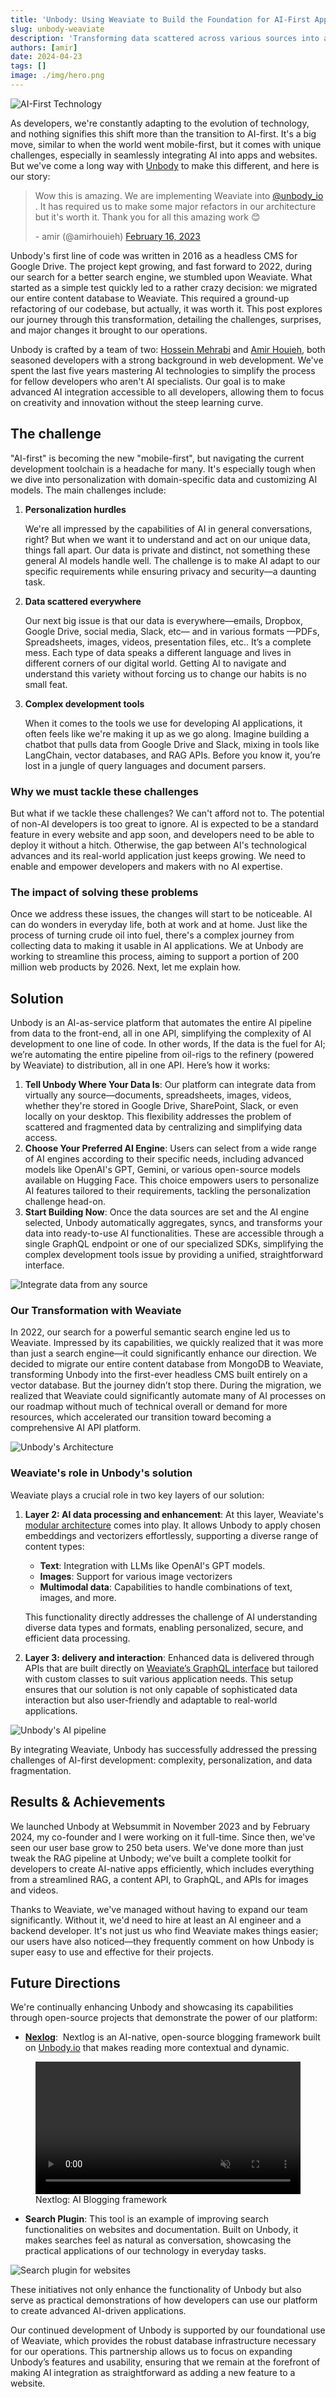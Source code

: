 ```yaml
---
title: 'Unbody: Using Weaviate to Build the Foundation for AI-First App Development'
slug: unbody-weaviate
description: 'Transforming data scattered across various sources into actionable insights, like searching or building chatbots, involves many complex tasks. Unbody - built on Weavaite’s technology - automates it all with just a few clicks and a line of code.'
authors: [amir]
date: 2024-04-23
tags: []
image: ./img/hero.png
---
```


![AI-First Technology](./img/hero.png)

<!-- truncate -->


As developers, we're constantly adapting to the evolution of technology, and nothing signifies this shift more than the transition to AI-first. It's a big move, similar to when the world went mobile-first, but it comes with unique challenges, especially in seamlessly integrating AI into apps and websites. But we've come a long way with [Unbody](https://unbody.io) to make this different, and here is our story:

<blockquote class="twitter-tweet">
<p lang="en" dir="ltr"> Wow this is amazing. We are implementing Weaviate into <a href="https://twitter.com/unbody_io?ref_src=twsrc%5Etfw"> @unbody_io </a>. It has required us to make some major refactors in our architecture but it's worth it. Thank you for all this amazing work 😊
</p> - amir (@amirhouieh) <a href="https://twitter.com/amirhouieh/status/1626349250882699267?ref_src=twsrc%5Etfw"> February 16, 2023 </a>
</blockquote> 

Unbody's first line of code was written in 2016 as a headless CMS for Google Drive. The project kept growing, and fast forward to 2022, during our search for a better search engine, we stumbled upon Weaviate. What started as a simple test quickly led to a rather crazy decision: we migrated our entire content database to Weaviate. This required a ground-up refactoring of our codebase, but actually, it was worth it. This post explores our journey through this transformation, detailing the challenges, surprises, and major changes it brought to our operations.

Unbody is crafted by a team of two: [Hossein Mehrabi](https://www.linkedin.com/in/jeangovil/) and [Amir Houieh](https://www.linkedin.com/in/amirhouieh/), both seasoned developers with a strong background in web development. We've spent the last five years mastering AI technologies to simplify the process for fellow developers who aren't AI specialists. Our goal is to make advanced AI integration accessible to all developers, allowing them to focus on creativity and innovation without the steep learning curve.

## The challenge

"AI-first" is becoming the new "mobile-first", but navigating the current development toolchain is a headache for many. It's especially tough when we dive into personalization with domain-specific data and customizing AI models. The main challenges include:

1. **Personalization hurdles**

   We're all impressed by the capabilities of AI in general conversations, right? But when we want it to understand and act on our unique data, things fall apart. Our data is private and distinct, not something these general AI models handle well. The challenge is to make AI adapt to our specific requirements while ensuring privacy and security—a daunting task.

2. **Data scattered everywhere**

   Our next big issue is that our data is everywhere—emails, Dropbox, Google Drive, social media, Slack, etc— and in various formats —PDFs, Spreadsheets, images, videos, presentation files, etc.. It’s a complete mess. Each type of data speaks a different language and lives in different corners of our digital world. Getting AI to navigate and understand this variety without forcing us to change our habits is no small feat.

3. **Complex development tools**

   When it comes to the tools we use for developing AI applications, it often feels like we're making it up as we go along. Imagine building a chatbot that pulls data from Google Drive and Slack, mixing in tools like LangChain, vector databases, and RAG APIs. Before you know it, you’re lost in a jungle of query languages and document parsers.

### Why we must tackle these challenges

But what if we tackle these challenges? We can't afford not to. The potential of non-AI developers is too great to ignore. AI is expected to be a standard feature in every website and app soon, and developers need to be able to deploy it without a hitch. Otherwise, the gap between AI's technological advances and its real-world application just keeps growing. We need to enable and empower developers and makers with no AI expertise.

### The impact of solving these problems

Once we address these issues, the changes will start to be noticeable. AI can do wonders in everyday life, both at work and at home. Just like the process of turning crude oil into fuel, there's a complex journey from collecting data to making it usable in AI applications. We at Unbody are working to streamline this process, aiming to support a portion of 200 million web products by 2026. Next, let me explain how.

## Solution

Unbody is an AI-as-service platform that automates the entire AI pipeline from data to the front-end, all in one API, simplifying the complexity of AI development to one line of code. In other words, If the data is the fuel for AI; we’re automating the entire pipeline from oil-rigs to the refinery (powered by Weaviate) to distribution, all in one API. Here’s how it works:

1. **Tell Unbody Where Your Data Is**: Our platform can integrate data from virtually any source—documents, spreadsheets, images, videos, whether they're stored in Google Drive, SharePoint, Slack, or even locally on your desktop. This flexibility addresses the problem of scattered and fragmented data by centralizing and simplifying data access.
2. **Choose Your Preferred AI Engine**: Users can select from a wide range of AI engines according to their specific needs, including advanced models like OpenAI's GPT, Gemini, or various open-source models available on Hugging Face. This choice empowers users to personalize AI features tailored to their requirements, tackling the personalization challenge head-on.
3. **Start Building Now**: Once the data sources are set and the AI engine selected, Unbody automatically aggregates, syncs, and transforms your data into ready-to-use AI functionalities. These are accessible through a single GraphQL endpoint or one of our specialized SDKs, simplifying the complex development tools issue by providing a unified, straightforward interface.

![Integrate data from any source](./img/diagram-1.png)

### Our Transformation with Weaviate

In 2022, our search for a powerful semantic search engine led us to Weaviate. Impressed by its capabilities, we quickly realized that it was more than just a search engine—it could significantly enhance our direction. We decided to migrate our entire content database from MongoDB to Weaviate, transforming Unbody into the first-ever headless CMS built entirely on a vector database. But the journey didn’t stop there. During the migration, we realized that Weaviate could significantly automate many of AI processes on our roadmap without much of technical overall or demand for more resources, which accelerated our transition toward becoming a comprehensive AI API platform.

![Unbody's Architecture](./img/diagram-2.png)

### Weaviate's role in Unbody's solution

Weaviate plays a crucial role in two key layers of our solution:

1. **Layer 2: AI data processing and enhancement**: At this layer, Weaviate's [modular architecture](https://docs.weaviate.io/weaviate/modules) comes into play. It allows Unbody to apply chosen embeddings and vectorizers effortlessly, supporting a diverse range of content types:

   - **Text**: Integration with LLMs like OpenAI's GPT models.
   - **Images**: Support for various image vectorizers
   - **Multimodal data**: Capabilities to handle combinations of text, images, and more.

   This functionality directly addresses the challenge of AI understanding diverse data types and formats, enabling personalized, secure, and efficient data processing.

2. **Layer 3: delivery and interaction**: Enhanced data is delivered through APIs that are built directly on [Weaviate’s GraphQL interface](https://docs.weaviate.io/weaviate/concepts/interface#graphql) but tailored with custom classes to suit various application needs. This setup ensures that our solution is not only capable of sophisticated data interaction but also user-friendly and adaptable to real-world applications.

![Unbody's AI pipeline](./img/diagram-3.png)

By integrating Weaviate, Unbody has successfully addressed the pressing challenges of AI-first development: complexity, personalization, and data fragmentation.

## Results & Achievements

We launched Unbody at Websummit in November 2023 and by February 2024, my co-founder and I were working on it full-time. Since then, we've seen our user base grow to 250 beta users. We've done more than just tweak the RAG pipeline at Unbody; we've built a complete toolkit for developers to create AI-native apps efficiently, which includes everything from a streamlined RAG, a content API, to GraphQL, and APIs for images and videos.

Thanks to Weaviate, we've managed without having to expand our team significantly. Without it, we'd need to hire at least an AI engineer and a backend developer. It's not just us who find Weaviate makes things easier; our users have also noticed—they frequently comment on how Unbody is super easy to use and effective for their projects.

## Future Directions

We're continually enhancing Unbody and showcasing its capabilities through open-source projects that demonstrate the power of our platform:

- **[Nexlog](https://github.com/unbody-io/Nexlog)**:  Nextlog is an AI-native, open-source blogging framework built on [Unbody.io](https://github.com/unbody-io/Nexlog/blob/main/Unbody.io) that makes reading more contextual and dynamic.

<figure>
  <video width="100%" autoplay loop muted controls>
    <source src={nextlog} type="video/mp4" />
    Your browser does not support the video tag.
  </video>
  <figcaption>Nextlog: AI Blogging framework</figcaption>
</figure>

- **Search Plugin**: This tool is an example of improving search functionalities on websites and documentation. Built on Unbody, it makes searches feel as natural as conversation, showcasing the practical applications of our technology in everyday tasks.

![Search plugin for websites](./img/search-plugin.png)

These initiatives not only enhance the functionality of Unbody but also serve as practical demonstrations of how developers can use our platform to create advanced AI-driven applications.

Our continued development of Unbody is supported by our foundational use of Weaviate, which provides the robust database infrastructure necessary for our operations. This partnership allows us to focus on expanding Unbody’s features and usability, ensuring that we remain at the forefront of making AI integration as straightforward as adding a new feature to a website.


<WhatNext />
